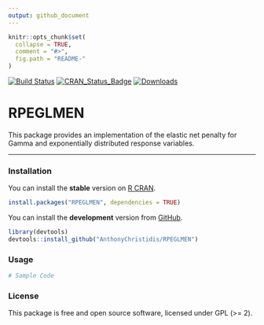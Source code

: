 ```yaml
---
output: github_document
---
```


```r
knitr::opts_chunk$set(
  collapse = TRUE,
  comment = "#>",
  fig.path = "README-"
)
```

[![Build Status](https://travis-ci.org/AnthonyChristidis/RPEGLMEN.svg?branch=master)](https://travis-ci.com/AnthonyChristidis/RPEGLMEN) [![CRAN\_Status\_Badge](http://www.r-pkg.org/badges/version/RPEGLMEN)](https://cran.r-project.org/package=RPEGLMEN) [![Downloads](http://cranlogs.r-pkg.org/badges/RPEGLMEN)](https://cran.r-project.org/package=RPEGLMEN)

RPEGLMEN
==========

This package provides an implementation of the elastic net penalty for Gamma and exponentially distributed response variables.

------------------------------------------------------------------------

### Installation

You can install the **stable** version on [R CRAN](https://cran.r-project.org/package=RPEGLMEN).

```r
install.packages("RPEGLMEN", dependencies = TRUE)
```

You can install the **development** version from [GitHub](https://github.com/AnthonyChristidis/RPEGLMEN).

``` r
library(devtools)
devtools::install_github("AnthonyChristidis/RPEGLMEN")
```

### Usage

``` r
# Sample Code
```

### License

This package is free and open source software, licensed under GPL (&gt;= 2).